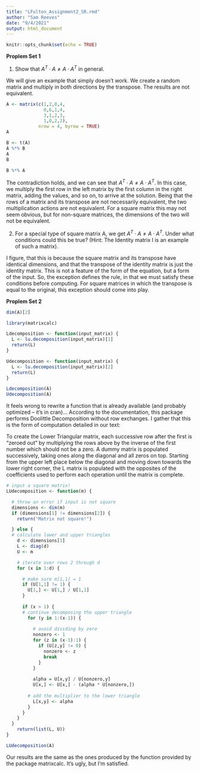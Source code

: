 ```yaml
---
title: "LFulton_Assignment2_SR.rmd"
author: "Sam Reeves"
date: "9/4/2021"
output: html_document
---
```


```r
knitr::opts_chunk$set(echo = TRUE)
```

**Proplem Set 1**

1) Show that $A^{T} \cdot A \neq A \cdot A^{T}$ in general.

We will give an example that simply doesn't work.  We create a random matrix and multiply in both directions by the transpose.  The results are not equivalent.

```r
A <- matrix(c(1,2,0,4,
              0,6,1,4,
              3,1,2,3,
              1,0,2,2), 
            nrow = 4, byrow = TRUE)
A
```

```r
B <- t(A)
A %*% B
A
B
```

```r
B %*% A
```

The contradiction holds, and we can see that $A^{T} \cdot A \neq A \cdot A^{T}$.  In this case, we multiply the first row in the left matrix by the first column in the right matrix, adding the values, and so on, to arrive at the solution.  Being that the rows of a matrix and its transpose are not necessarily equivalent, the two multiplication actions are not equivalent.  For a square matrix this may not seem obvious, but for non-square matrices, the dimensions of the two will not be equivalent.

2) For a special type of square matrix A, we get $A^{T} \cdot A \neq A \cdot A^{T}$. Under what conditions could this be true? (Hint: The Identity matrix I is an example of such a matrix).

I figure, that this is because the square matrix and its transpose have identical dimensions, and that the transpose of the identity matrix is just the identity matrix.  This is not a feature of the form of the equation, but a form of the input.  So, the exception defines the rule, in that we must satisfy these conditions before computing.  For square matrices in which the transpose is equal to the original, this exception should come into play.

**Proplem Set 2**

```r
dim(A)[2]
```

```r
library(matrixcalc)

Ldecomposition <- function(input_matrix) {
  L <- lu.decomposition(input_matrix)[1]
  return(L)
}

Udecomposition <- function(input_matrix) {
  L <- lu.decomposition(input_matrix)[2]
  return(L)
}
```

```r
Ldecomposition(A)
Udecomposition(A)
```

It feels wrong to rewrite a function that is already available (and probably optimized -- it's in cran)...  According to the documentation, this package performs Doolittle Decomposition without row exchanges.  I gather that this is the form of computation detailed in our text:

To create the Lower Triangular matrix, each successive row after the first is "zeroed out" by multiplying the rows above by the inverse of the first number which should not be a zero.  A dummy matrix is populated successively, taking ones along the diagonal and all zeros on top.  Starting from the upper left place below the diagonal and moving down towards the lower right corner, the L matrix is populated with the opposites of the coefficients used to perform each operation until the matrix is complete.

```r
# input a square matrix!
LUdecomposition <- function(m) {

  # throw an error if input is not square
  dimensions <- dim(m)
  if (dimensions[1] != dimensions[2]) {
    return("Matrix not square!")

  } else {
  # calculate lower and upper triangles
    d <- dimensions[1]
    L <- diag(d)
    U <- m

    # iterate over rows 2 through d
    for (x in 1:d) {

      # make sure m[1,1] = 1
      if (U[1,1] != 1) {
        U[1,] <- U[1,] / U[1,1]
      }
      
      if (x > 1) {
      # continue decomposing the upper triangle
        for (y in 1:(x-1)) {
          
          # avoid dividing by zero
          nonzero <- 1
          for (z in (x-1):1) {
            if (U[z,y] != 0) {
              nonzero <- z
              break
            }
          }
          
          alpha = U[x,y] / U[nonzero,y]
          U[x,] <- U[x,] - (alpha * U[nonzero,])
        
        # add the multiplier to the lower triangle
          L[x,y] <- alpha
        }
      }
    }
  }
    return(list(L, U))
}
```

```r
LUdecomposition(A)
```

Our results are the same as the ones produced by the function provided by the package matrixcalc.  It's ugly, but I'm satisfied.